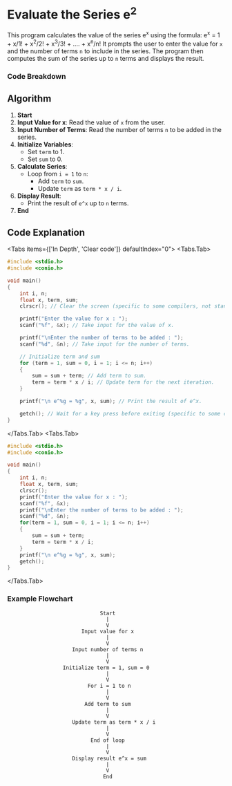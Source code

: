 
# Evaluate the Series e<sup>2</sup>

This program calculates the value of the series  <span class="hinfo nx-border-blue-200 nx-bg-blue-100 nx-text-blue-900 dark:nx-border-blue-200/30 dark:nx-bg-blue-900/30 dark:nx-text-blue-200">e<sup>x</sup></span> using the formula: <span class="hinfo nx-border-blue-200 nx-bg-blue-100 nx-text-blue-900 dark:nx-border-blue-200/30 dark:nx-bg-blue-900/30 dark:nx-text-blue-200">e<sup>x</sup> = 1 + x/1! + x<sup>2</sup>/2! + x<sup>3</sup>/3! + .... + x<sup>n</sup>/n! </span> It prompts the user to enter the value for `x` and the number of terms `n` to include in the series. The program then computes the sum of the series up to `n` terms and displays the result.

### Code Breakdown

## Algorithm

1. **Start**
2. **Input Value for x**: Read the value of `x` from the user.
3. **Input Number of Terms**: Read the number of terms `n` to be added in the series.
4. **Initialize Variables**:
   - Set `term` to 1.
   - Set `sum` to 0.
5. **Calculate Series**:
   - Loop from `i = 1` to `n`:
     - Add `term` to `sum`.
     - Update `term` as `term * x / i`.
6. **Display Result**:
   - Print the result of `e^x` up to `n` terms.
7. **End**


## Code Explanation

<Tabs items={['In Depth', 'Clear code']} defaultIndex="0">
  <Tabs.Tab>
```c filename="Detailed" copy showLineNumbers
#include <stdio.h>
#include <conio.h>

void main()
{
    int i, n;
    float x, term, sum;
    clrscr(); // Clear the screen (specific to some compilers, not standard C).

    printf("Enter the value for x : ");
    scanf("%f", &x); // Take input for the value of x.

    printf("\nEnter the number of terms to be added : ");
    scanf("%d", &n); // Take input for the number of terms.

    // Initialize term and sum
    for (term = 1, sum = 0, i = 1; i <= n; i++)
    {
        sum = sum + term; // Add term to sum.
        term = term * x / i; // Update term for the next iteration.
    }

    printf("\n e^%g = %g", x, sum); // Print the result of e^x.

    getch(); // Wait for a key press before exiting (specific to some compilers).
}
```
</Tabs.Tab>
<Tabs.Tab>
``` c filename="plain" copy showLineNumbers
#include <stdio.h>
#include <conio.h>

void main()
{
    int i, n;
    float x, term, sum;
    clrscr();
    printf("Enter the value for x : ");
    scanf("%f", &x);
    printf("\nEnter the number of terms to be added : ");
    scanf("%d", &n);
    for(term = 1, sum = 0, i = 1; i <= n; i++)
    {
        sum = sum + term;
        term = term * x / i;
    }
    printf("\n e^%g = %g", x, sum);
    getch();
}
```
</Tabs.Tab>
</Tabs>

### Example Flowchart

```plaintext
                              Start
                                |
                                V
                        Input value for x
                                |
                                V
                     Input number of terms n
                                |
                                V
                  Initialize term = 1, sum = 0
                                |
                                V
                          For i = 1 to n
                                |
                                V
                         Add term to sum
                                |
                                V
                     Update term as term * x / i
                                |
                                V
                           End of loop
                                |
                                V
                     Display result e^x = sum
                                |
                                V
                               End
```